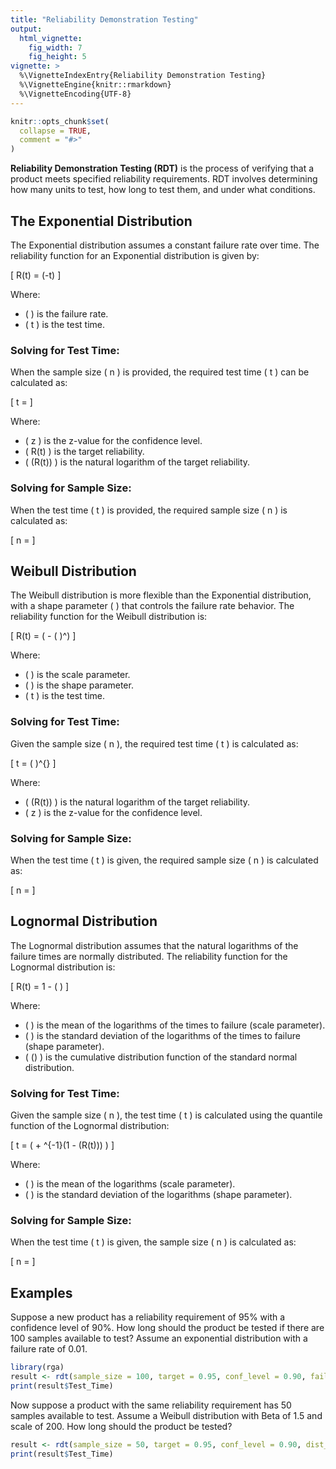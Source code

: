 ```yaml
---
title: "Reliability Demonstration Testing"
output:
  html_vignette:
    fig_width: 7
    fig_height: 5
vignette: >
  %\VignetteIndexEntry{Reliability Demonstration Testing}
  %\VignetteEngine{knitr::rmarkdown}
  %\VignetteEncoding{UTF-8}
---
```


```r
knitr::opts_chunk$set(
  collapse = TRUE,
  comment = "#>"
)
```

**Reliability Demonstration Testing (RDT)** is the process of verifying that a product meets specified reliability requirements. RDT involves determining how many units to test, how long to test them, and under what conditions.

## The Exponential Distribution

The Exponential distribution assumes a constant failure rate over time. The reliability function for an Exponential distribution is given by:

\[
R(t) = \exp(-\lambda t)
\]

Where:

* \( \lambda \) is the failure rate.
* \( t \) is the test time.

### Solving for Test Time:
When the sample size \( n \) is provided, the required test time \( t \) can be calculated as:

\[
t = \frac{z^2}{2 \cdot n \cdot \lambda \cdot \log(R(t))}
\]

Where:

* \( z \) is the z-value for the confidence level.
* \( R(t) \) is the target reliability.
* \( \log(R(t)) \) is the natural logarithm of the target reliability.

### Solving for Sample Size:
When the test time \( t \) is provided, the required sample size \( n \) is calculated as:

\[
n = \frac{z^2}{2 \cdot t \cdot \lambda \cdot \log(R(t))}
\]

## Weibull Distribution

The Weibull distribution is more flexible than the Exponential distribution, with a shape parameter \( \beta \) that controls the failure rate behavior. The reliability function for the Weibull distribution is:

\[
R(t) = \exp\left( - \left( \frac{t}{\eta} \right)^\beta \right)
\]

Where:

* \( \eta \) is the scale parameter.
* \( \beta \) is the shape parameter.
* \( t \) is the test time.

### Solving for Test Time:
Given the sample size \( n \), the required test time \( t \) is calculated as:

\[
t = \eta \left( \frac{\log(R(t))}{\frac{z^2}{2 \cdot n}} \right)^{\frac{1}{\beta}}
\]

Where:

* \( \log(R(t)) \) is the natural logarithm of the target reliability.
* \( z \) is the z-value for the confidence level.

### Solving for Sample Size:
When the test time \( t \) is given, the required sample size \( n \) is calculated as:

\[
n = \frac{z^2}{2 \cdot \left( \frac{t}{\eta} \right)^\beta}
\]

## Lognormal Distribution

The Lognormal distribution assumes that the natural logarithms of the failure times are normally distributed. The reliability function for the Lognormal distribution is:

\[
R(t) = 1 - \Phi\left( \frac{\log(t) - \mu}{\sigma} \right)
\]

Where:

* \( \mu \) is the mean of the logarithms of the times to failure (scale parameter).
* \( \sigma \) is the standard deviation of the logarithms of the times to failure (shape parameter).
* \( \Phi(\cdot) \) is the cumulative distribution function of the standard normal distribution.

### Solving for Test Time:
Given the sample size \( n \), the test time \( t \) is calculated using the quantile function of the Lognormal distribution:

\[
t = \exp\left( \mu + \sigma \cdot \Phi^{-1}(1 - \log(R(t))) \right)
\]

Where:

* \( \mu \) is the mean of the logarithms (scale parameter).
* \( \sigma \) is the standard deviation of the logarithms (shape parameter).

### Solving for Sample Size:
When the test time \( t \) is given, the sample size \( n \) is calculated as:

\[
n = \frac{z^2}{2 \cdot \left( \frac{\log(t)}{\mu} \right) \cdot \sigma}
\]

## Examples

Suppose a new product has a reliability requirement of 95% with a confidence level of 90%. How long should the product be tested if there are 100 samples available to test? Assume an exponential distribution with a failure rate of 0.01. 

```r
library(rga)
result <- rdt(sample_size = 100, target = 0.95, conf_level = 0.90, failure_rate = 0.01, dist_type = "exponential")
print(result$Test_Time)
```

Now suppose a product with the same reliability requirement has 50 samples available to test. Assume a Weibull distribution with Beta of 1.5 and scale of 200. How long should the product be tested?

```r
result <- rdt(sample_size = 50, target = 0.95, conf_level = 0.90, dist_type = "Weibull", shape = 1.5, scale = 200, plot = TRUE)
print(result$Test_Time)
```
